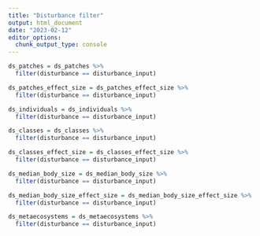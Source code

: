 ```yaml
---
title: "Disturbance filter"
output: html_document
date: "2023-02-12"
editor_options: 
  chunk_output_type: console
---
```


```r
ds_patches = ds_patches %>%
  filter(disturbance == disturbance_input)

ds_patches_effect_size = ds_patches_effect_size %>%
  filter(disturbance == disturbance_input)

ds_individuals = ds_individuals %>%
  filter(disturbance == disturbance_input)

ds_classes = ds_classes %>%
  filter(disturbance == disturbance_input)

ds_classes_effect_size = ds_classes_effect_size %>%
  filter(disturbance == disturbance_input)

ds_median_body_size = ds_median_body_size %>%
  filter(disturbance == disturbance_input)

ds_median_body_size_effect_size = ds_median_body_size_effect_size %>%
  filter(disturbance == disturbance_input)

ds_metaecosystems = ds_metaecosystems %>%
  filter(disturbance == disturbance_input)
```
